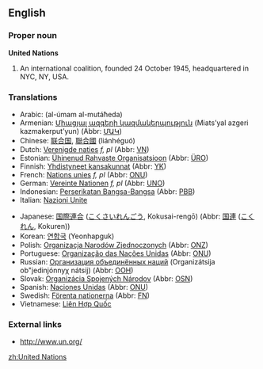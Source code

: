 {{wikipedia}}
==English==

===Proper noun===
'''United Nations'''

# An international coalition, founded 24 October 1945, headquartered in NYC, NY, USA.

===Translations===
{{top}}
*Arabic: {{ARchar|[[الامم المتحدة]]}} (al-úmam al-mutáħeda) {{f}} {{p}}
*Armenian: [[Միացյալ ազգերի կազմակերպություն]] (Miats’yal azgeri kazmakerput’yun) (Abbr: [[ՄԱԿ]])
*Chinese: [[联合国]], [[聯合國]] (liánhéguó)
*Dutch: [[Verenigde naties]] ''f, pl'' (Abbr: [[VN]])
*Estonian: [[Ühinenud Rahvaste Organisatsioon]] (Abbr: [[ÜRO]])
*Finnish: [[Yhdistyneet kansakunnat]] (Abbr: [[YK]])
*French: [[Nations unies]] ''f, pl'' (Abbr: [[ONU]])
*German: [[Vereinte Nationen]] ''f, pl'' (Abbr: [[UNO]])
*Indonesian: [[Perserikatan Bangsa-Bangsa]] (Abbr: [[PBB]])
*Italian: [[Nazioni Unite]]
{{mid}}
*Japanese: [[国際連合]] ([[こくさいれんごう]], Kokusai-rengō) (Abbr: [[国連]] ([[こくれん]], Kokuren))
*Korean: [[연합국]] (Yeonhapguk)
*Polish: [[Organizacja Narodów Zjednoczonych]] (Abbr: [[ONZ]])
*Portuguese: [[Organização das Nações Unidas]] (Abbr: [[ONU]])
*Russian: [[Организация объединённых наций]] (Organizátsija ob"jedinjónnyχ nátsij) (Abbr: [[ООН]])
*Slovak: [[Organizácia Spojených Národov]] {{f}} (Abbr: [[OSN]])
*Spanish: [[Naciones Unidas]] (Abbr: [[ONU]])
*Swedish: [[Förenta nationerna]] (Abbr: [[FN]])
*Vietnamese: [[Liên Hợp Quốc]]
{{bottom}}

===External links===
*[http://www.un.org/ http://www.un.org/]
{{pedialite}}

[[zh:United Nations]]
